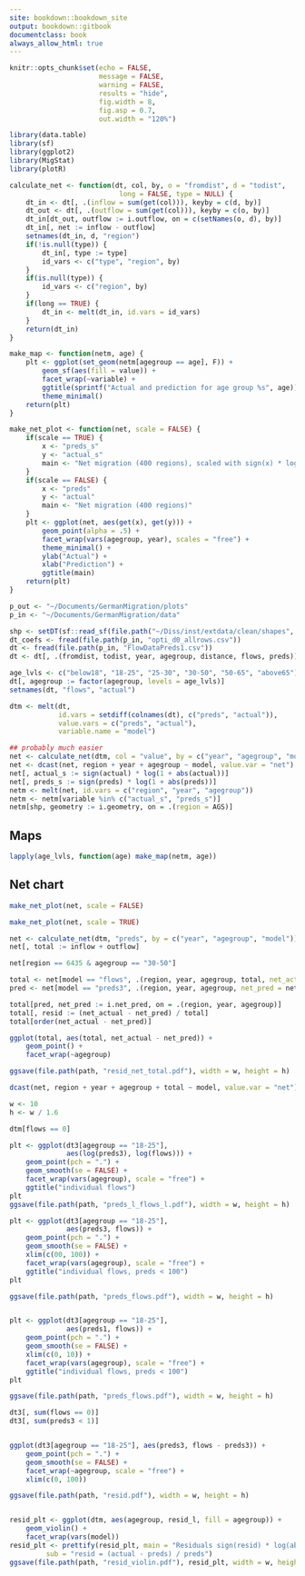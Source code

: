 ```yaml
--- 
site: bookdown::bookdown_site
output: bookdown::gitbook
documentclass: book
always_allow_html: true
---
```



```r

knitr::opts_chunk$set(echo = FALSE,
                      message = FALSE,
                      warning = FALSE,
                      results = "hide",
                      fig.width = 8,
                      fig.asp = 0.7,
                      out.width = "120%")

```

```r

library(data.table)
library(sf)
library(ggplot2)
library(MigStat)
library(plotR)

calculate_net <- function(dt, col, by, o = "fromdist", d = "todist",
                           long = FALSE, type = NULL) {
    dt_in <- dt[, .(inflow = sum(get(col))), keyby = c(d, by)]
    dt_out <- dt[, .(outflow = sum(get(col))), keyby = c(o, by)]
    dt_in[dt_out, outflow := i.outflow, on = c(setNames(o, d), by)]
    dt_in[, net := inflow - outflow]
    setnames(dt_in, d, "region")
    if(!is.null(type)) {
        dt_in[, type := type]
        id_vars <- c("type", "region", by)
    }
    if(is.null(type)) {
        id_vars <- c("region", by)
    }
    if(long == TRUE) {
        dt_in <- melt(dt_in, id.vars = id_vars)
    }
    return(dt_in)
}

make_map <- function(netm, age) {
    plt <- ggplot(set_geom(netm[agegroup == age], F)) +
        geom_sf(aes(fill = value)) +
        facet_wrap(~variable) +
        ggtitle(sprintf("Actual and prediction for age group %s", age)) +
        theme_minimal() 
    return(plt)
}

make_net_plot <- function(net, scale = FALSE) {
    if(scale == TRUE) {
        x <- "preds_s"
        y <- "actual_s"
        main <- "Net migration (400 regions), scaled with sign(x) * log(1 + abs(x))"
    }
    if(scale == FALSE) {
        x <- "preds"
        y <- "actual"
        main <- "Net migration (400 regions)"
    }
    plt <- ggplot(net, aes(get(x), get(y))) +
        geom_point(alpha = .5) +
        facet_wrap(vars(agegroup, year), scales = "free") +
        theme_minimal() +
        ylab("Actual") +
        xlab("Prediction") +
        ggtitle(main)
    return(plt)
}

```

```r

p_out <- "~/Documents/GermanMigration/plots"
p_in <- "~/Documents/GermanMigration/data"

shp <- setDT(sf::read_sf(file.path("~/Diss/inst/extdata/clean/shapes", "districts_ext.shp")))
dt_coefs <- fread(file.path(p_in, "opti_d0_allrows.csv"))
dt <- fread(file.path(p_in, "FlowDataPreds1.csv"))
dt <- dt[, .(fromdist, todist, year, agegroup, distance, flows, preds)]

age_lvls <- c("below18", "18-25", "25-30", "30-50", "50-65", "above65")
dt[, agegroup := factor(agegroup, levels = age_lvls)]
setnames(dt, "flows", "actual")

dtm <- melt(dt,
            id.vars = setdiff(colnames(dt), c("preds", "actual")),
            value.vars = c("preds", "actual"),
            variable.name = "model")

## probably much easier
net <- calculate_net(dtm, col = "value", by = c("year", "agegroup", "model"), long = FALSE)
net <- dcast(net, region + year + agegroup ~ model, value.var = "net")
net[, actual_s := sign(actual) * log(1 + abs(actual))]
net[, preds_s := sign(preds) * log(1 + abs(preds))]
netm <- melt(net, id.vars = c("region", "year", "agegroup"))
netm <- netm[variable %in% c("actual_s", "preds_s")]
netm[shp, geometry := i.geometry, on = .(region = AGS)]

```

## Maps
```r

lapply(age_lvls, function(age) make_map(netm, age))

```

## Net chart
```r

make_net_plot(net, scale = FALSE)

```

```r

make_net_plot(net, scale = TRUE)

```

```r

net <- calculate_net(dtm, "preds", by = c("year", "agegroup", "model"))
net[, total := inflow + outflow]

net[region == 6435 & agegroup == "30-50"]

total <- net[model == "flows", .(region, year, agegroup, total, net_actual = net)]
pred <- net[model == "preds3", .(region, year, agegroup, net_pred = net)]

total[pred, net_pred := i.net_pred, on = .(region, year, agegroup)]
total[, resid := (net_actual - net_pred) / total]
total[order(net_actual - net_pred)]

ggplot(total, aes(total, net_actual - net_pred)) +
    geom_point() +
    facet_wrap(~agegroup)

ggsave(file.path(path, "resid_net_total.pdf"), width = w, height = h)

dcast(net, region + year + agegroup + total ~ model, value.var = "net")


```


```r

w <- 10
h <- w / 1.6

dtm[flows == 0]

plt <- ggplot(dt3[agegroup == "18-25"],
              aes(log(preds3), log(flows))) +
    geom_point(pch = ".") +
    geom_smooth(se = FALSE) +
    facet_wrap(vars(agegroup), scale = "free") +
    ggtitle("individual flows")
plt
ggsave(file.path(path, "preds_l_flows_l.pdf"), width = w, height = h)

plt <- ggplot(dt3[agegroup == "18-25"],
              aes(preds3, flows)) +
    geom_point(pch = ".") +
    geom_smooth(se = FALSE) +
    xlim(c(00, 100)) +
    facet_wrap(vars(agegroup), scale = "free") +
    ggtitle("individual flows, preds < 100")
plt

ggsave(file.path(path, "preds_flows.pdf"), width = w, height = h)


plt <- ggplot(dt3[agegroup == "18-25"],
              aes(preds1, flows)) +
    geom_point(pch = ".") +
    geom_smooth(se = FALSE) +
    xlim(c(0, 10)) +
    facet_wrap(vars(agegroup), scale = "free") +
    ggtitle("individual flows, preds < 100")
plt

ggsave(file.path(path, "preds_flows.pdf"), width = w, height = h)

dt3[, sum(flows == 0)]
dt3[, sum(preds3 < 1)]


ggplot(dt3[agegroup == "18-25"], aes(preds3, flows - preds3)) +
    geom_point(pch = ".") +
    geom_smooth(se = FALSE) +
    facet_wrap(~agegroup, scale = "free") +
    xlim(c(0, 100)) 

ggsave(file.path(path, "resid.pdf"), width = w, height = h)


resid_plt <- ggplot(dtm, aes(agegroup, resid_l, fill = agegroup)) +
    geom_violin() +
    facet_wrap(vars(model))
resid_plt <- prettify(resid_plt, main = "Residuals sign(resid) * log(abs(resid))",
         sub = "resid = (actual - preds) / preds")
ggsave(file.path(path, "resid_violin.pdf"), resid_plt, width = w, height = h)

```
